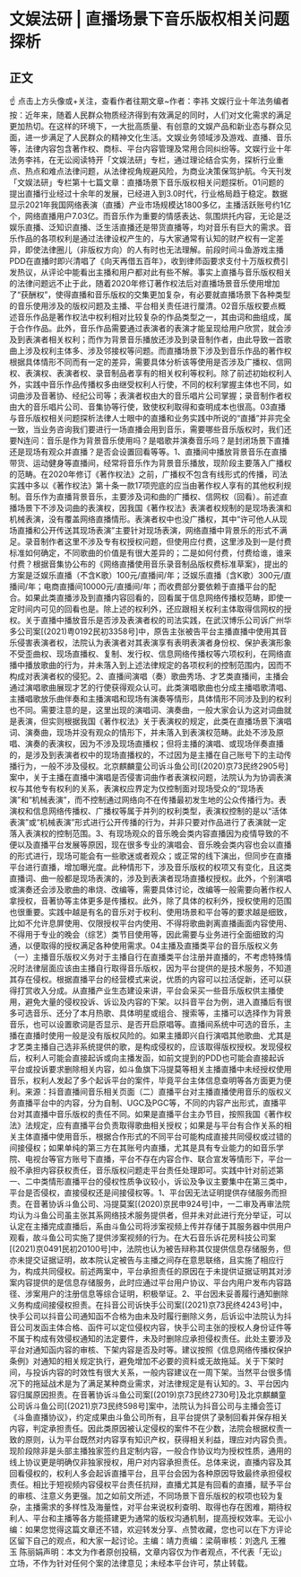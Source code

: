 # 文娱法研 | 直播场景下音乐版权相关问题探析​
## 正文
☝ 点击上方头像或+关注，查看作者往期文章~作者：李祎 文娱行业十年法务编者按：近年来，随着人民群众物质经济得到有效满足的同时，人们对文化需求的满足更加热切。在这样的环境下，一大批高质量、有创意的文娱产品和新业态与群众见面，进一步满足了人民群众的精神文化生活。文娱业务领域涉及游戏、直播、音乐等，法律内容包含著作权、商标、平台内容管理及常用合同纠纷等。文娱行业十年法务李祎，在无讼阅读特开「文娱法研」专栏，通过理论结合实务，探析行业重点、热点和难点法律问题，从法律视角规避风险，为商业决策保驾护航。今天刊发「文娱法研」专栏第十七篇文章：直播场景下音乐版权相关问题探析​。01问题的提出直播行业经过十余年的发展，已经进入到3.0时代，行业格局趋于稳定。数据显示2021年我国网络表演（直播）产业市场规模达1800多亿，主播活跃账号约1亿个，网络直播用户7.03亿。而音乐作为重要的情感表达、氛围烘托内容，无论是泛娱乐直播、泛知识直播、泛生活直播还是带货直播等，均对音乐有巨大的需求。音乐作品的各项权利是通过法律设权产生的，与大家通常有认知的财产权有一定差异，即使法律圈儿（非版权方向）的人有时也无法理解。前段时间斗鱼游戏主播PDD在直播时即兴清唱了《向天再借五百年》，收到律师函要求支付十万版权费引发热议，从评论中能看出主播和用户都对此有些不解。事实上直播与音乐版权相关的法律问题远不止于此，随着2020年修订著作权法后对直播场景音乐使用增加了“获酬权”，使得直播和音乐版权的交集更加复杂，有必要就直播场景下各种类型的音乐使用涉及的版权问题及主播、平台相关责任进行厘清。02音乐版权要点概述音乐作品是著作权法中权利相对比较复杂的作品类型之一，其由词和曲组成，属于合作作品。此外，音乐作品需要通过表演者的表演才能呈现给用户欣赏，就会涉及到表演者相关权利；而作为背景音乐播放还涉及到录音制作者，由此导致一首歌曲上涉及权利主体多、涉及邻接权等问题。而直播场景下涉及到音乐作品的著作权根据具体情形不同而有一定的差异，需要具体分析该等使用是否涉及广播权、信网权、表演权、表演者权、录音制品者享有的相关权利等权利。除了前述初始权利人外，实践中音乐作品传播权多由继受权利人行使，不同的权利掌握主体也不同，如词曲涉及音著协、经纪公司等；表演者权由大的音乐唱片公司掌握；录音制作者权由大的音乐唱片公司、音集协等行使，致使权利取得和查明成本也很高。03直播与音乐版权相关问题探析法律人士眼中的直播和业务实践中所说的“直播”并非完全一致，当业务咨询我们要进行一场直播会用到音乐，需要哪些音乐版权时，我们还要N连问：音乐是作为背景音乐使用吗？是唱歌并演奏音乐吗？是封闭场景下直播还是现场有观众并直播？是否会设置回看等等。1、直播间中播放背景音乐在直播带货、运动健身等直播间，经常将音乐作为背景音乐播放，现阶段主要落入广播权的范畴。在2020年修订《著作权法》之前，广播权不包含有线形式的传播，司法实践中多以《著作权法》第十条一款17项兜底的应当由著作权人享有的其他权利规制。音乐作为直播背景音乐，主要涉及词和曲的广播权、信网权（回看）。前述直播场景下不涉及词曲的表演权，因我国《著作权法》表演者权规制的是现场表演和机械表演，没有覆盖网络直播情形。表演者权中也没广播权，其中“许可他人从现场直播和公开传送其现场表演”主要针对现场表演，网络直播中背景乐的形式不满足。录音制作者这里不涉及专有权授权问题，但使用应付费，这里涉及到一是付费标准如何确定，不同歌曲的价值是有很大差异的；二是如何付费，付费给谁，谁来付费？根据音集协公布的《网络直播使用音乐录音制品版权费标准草案》，提出的方案是泛娱乐直播（不含K歌）100元/直播间/年；泛娱乐直播（含K歌）300元/直播间/年；电商直播间10000元/直播间/年；而收费部分要依赖于直播平台的配合。如果此类直播涉及到直播内容回看的，回看属于信息网络传播权范畴，即使一定时间内可见的回看也是。除上述的权利外，还应跟相关权利主体取得信网权的授权。关于直播中播放音乐是否涉及表演者权的司法实践，在武汉博乐公司诉广州华多公司案[(2021)粤0192民初3358号]中，原告主张被告平台主播直播中使用其音乐侵害表演者权，法院认为表演者对其表演享有表明表演者身份权、保护表演形象不受歪曲权、现场直播权、复制、发行权、信息网络传播权等六项权利，在网络直播中播放歌曲的行为，并未落入到上述法律规定的各项权利的控制范围内，因而不构成对表演者权的侵犯。2、直播间演唱（奏）歌曲秀场、才艺类直播间，主播会通过演唱歌曲展现才艺的行使获得观众认可。此类演唱歌曲也分成主播唱歌清唱、主播唱歌放乐曲伴奏和主播演唱和现场有演奏等情形，具体情形不同涉及到的权利也不同。需要注意的是，这里出现的演唱词、演奏曲，一般大家会认为这对词曲就是表演，但实则根据我国《著作权法》关于表演权的规定，此类在直播场景下演唱词、演奏曲，现场并没有观众的情形下，并未落入到表演权范畴。此处不涉及原唱、演奏的表演权，因为不涉及现场直播权；但将主播的演唱、或现场伴奏直播的，是涉及到表演者权中的现场直播权的，不过因为是主播在自己账号下的主动传播行为，一般不涉及侵权。北京麒麟童公司诉斗鱼公司[(2020)京73民终2905号]案中，关于主播在直播中演唱是否侵害词曲作者表演权问题，法院认为为协调表演权与其他专有权利的关系，表演权应界定为仅控制面对现场受众的“现场表演”和“机械表演”，而不控制通过网络向不在传播最初发生地的公众传播行为。表演权和信息网络传播权、广播权等属于并列的权利类型，表演权控制的是以“活体表演”或“机械表演”形式进行公开传播的行为，并非只要对作品进行了表演就一定落入表演权的控制范围。3、有现场观众的音乐晚会类内容直播因为疫情导致的不便以及直播平台发展等原因，现在很多专业的演唱会、音乐晚会类内容也会以直播的形式进行，现场可能会有一些歌迷或者观众；或正常的线下演出，但同步在直播平台进行直播，增加曝光度。此种情形下，涉及音乐版权的权项又有变化，且这类直播词、曲一般都是现场表演的，涉及到表演者现场直播权授权。此外，个别演唱或演奏还会涉及歌曲的串烧、改编等，需要具体讨论，改编等一般需要向著作权人拿授权，音著协等主体更多是传播权。此外，除了具体的权利外，授权使用的范围也很重要。实践中越是有名的音乐对于权利、使用场景和平台等的要求越是细致，比如不允许息屏使用、仅限授权平台内使用、不得将歌曲剥离直播画面内容使用、不得用于专业的晚会（综艺）类节目使用等，因此需要与业务进行全面细致的沟通，以便取得的授权满足各种使用需求。04主播及直播类平台的音乐版权义务（一）主播音乐版权义务对于主播自行在直播类平台注册并直播的，不考虑特殊情况时法律层面应该由主播自行取得音乐版权，因为平台提供的是技术服务，不知道其存在侵权。根据直播平台的经营模式来说，优质的内容可以拉活促新，还可以获得打赏收入分成。从直播产业生态建设来讲，平台会采买一些音乐版权供主播使用，避免大量的侵权投诉、诉讼及内容的下架。以抖音平台为例，进入直播后有很多可选音乐、还分了本月热歌、具体明星或组合、搜索等，主播可以选择作为背景音乐，也可以设置歌词是否显示、是否开启原唱等。直播间系统中可选的音乐，主播在直播时使用一般是没有版权风险的。如果主播即兴自行演唱其他歌曲、尤其是才艺类主播自己选非系统提供的歌，是构成侵权的，应该取得版权授权。发现侵权后，权利人可能会直接起诉或向主播发函，如前文提到的PDD也可能会直接起诉平台或投诉要求删除相关内容，如斗鱼旗下冯提莫等相关主播直播中未经授权使用音乐，权利人发起了多个起诉平台的案件，毕竟平台主体信息查明等各方面更为便利。来源：抖音直播间音乐相关页面（二）直播平台对主播直播使用音乐的版权义务直播平台中的内容，分为自制、UGC及PGC等，不同的内容产出形式，直播平台对其直播中音乐版权的责任不同。如果是直播平台主办节目，按照我国《著作权法》法规定，应有直播平台负责取得歌曲相关授权；如果是与平台有合作关系的相关主体直播中使用音乐，根据合作形式的不同平台可能构成直接共同侵权或过错的间接侵权；如果单纯的第三方在其账号内直播，尤其是具有专业能力的如音乐学院、电视台等官方账号下直播，平台不存在内容合作、联合宣发等情形下，平台一般不承担内容获权责任，音乐版权问题走平台责任处理即可。实践中针对前述第一、二中类情形直播平台的侵权性质争议较小，诉讼及争议主要集中在第三类中，平台是否侵权，直接侵权还是间接侵权等。1、平台因无法证明提供存储服务而担责。在音著协诉斗鱼公司、冯提莫案[(2020)京民申924号]中，一二审及再审法院均认为斗鱼公司虽主张其系网络技术服务提供者，但并未对此进行充分举证，可以认定在主播完成直播后，系由斗鱼公司将涉案视频上传并存储于其服务器中供用户观看，故斗鱼公司实施了提供涉案视频的行为。在大石音乐诉花房科技公司案[(2021)京0491民初20100号]中，法院也认为被告辩称其仅提供信息存储服务，但亦未提交证据证明，故本院认定被告与主播之间存在意思联络，且实施了相应行为，构成共同侵权。前述两案中，平台承担责任的原因在于未提供证据证明其对涉案内容提供的是信息存储服务，此时应通过平台用户协议、平台内用户发布内容路径、涉案用户的注册信息等综合证明，积极举证。2、平台因未妥善履行通知删除义务构成间接侵权担责。在抖音公司诉快手公司案[(2021)京73民终4243号]中，快手公司以抖音公司通知函不合格为由未及时履行删除义务，后诉讼中法院认为抖音公司发函主体合格、函件可以定位侵权内容，快手公司主张的授权人身份证件等不属于构成有效侵权通知的法定要件，未及时删除应承担侵权责任。此处主要涉及平台对通知函内容的审核、下架内容是否及时等。建议按照《信息网络传播权保护条例》对通知的相关规定执行，避免增加不必要的资料或无故拖延。关于下架时间，与投诉内容的时效性有很大关系，一般内容建议在一周下架。当然平台很多情况下的拖延战术是为了满足某种商业需求，对法律规定是有认知的。3、平台因内容归属原因担责。在音著协诉斗鱼公司案[(2019)京73民终2730号]及北京麒麟童公司诉斗鱼公司[(2021)京73民终598号]案中，法院认为抖音公司与主播会签订《斗鱼直播协议》，约定成果由斗鱼公司所有，且平台提供了录制回看并保存相关内容，判定承担责任。因此类原因被认定侵权的案件不在少数，法院会根据权责一致的原则，认为平台既然对内容享有知识产权，获得相关利益，理应对内容负责。现阶段除非是头部主播独家签约且定制内容，一般合作协议均为授权性质，通用的线上协议更是明确仅非独家授权，用户对内容承担责任。总体来说，直播内容及其回看侵权的，权利人多会起诉直播平台，且平台会因为各种原因导致最终承担侵权责任。相比于短视频内容侵权平台责任抗辩，直播尤其是有回看的直播，赋予平台的审核、注意义务更强。加之如前文所述，不同场景下音乐版权的权项也较为复杂，主播需求的多样性及海量性，对平台来说权利查明、取得也存在困难，期待权利人、平台和主播等各方能搭建更为通常的版权沟通机制，提高授权效率。无讼小编：如果您觉得这篇文章还不错，欢迎转发分享、点赞收藏，您也可以在下方评论区留下自己的观点，和大家一起讨论。主编：靖力责编：梁萌审核：刘逸凡 王雅玉 陈丽娟声明：本文为作者原创投稿，文章内容仅为作者观点，不代表「无讼」立场，不作为针对任何个案的法律意见；未经本平台许可，禁止转载。
